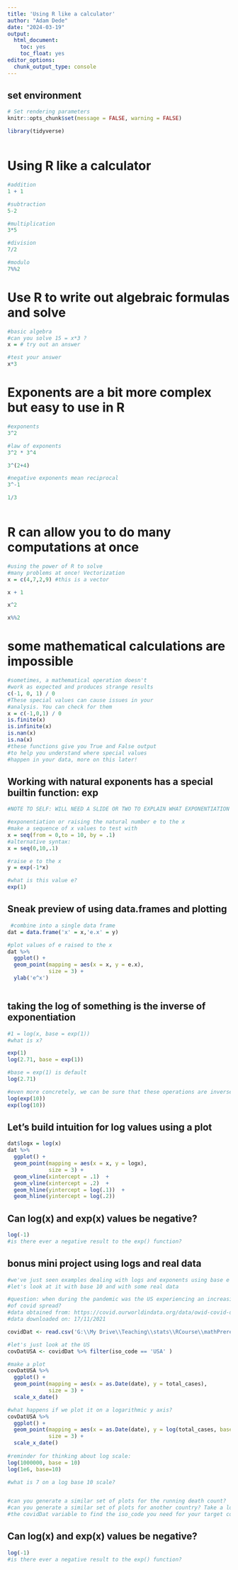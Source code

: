 ```yaml
---
title: 'Using R like a calculator'
author: "Adam Dede"
date: "2024-03-19"
output:
  html_document:
    toc: yes
    toc_float: yes
editor_options:
  chunk_output_type: console
---
```



## set environment

```r

# Set rendering parameters
knitr::opts_chunk$set(message = FALSE, warning = FALSE)

library(tidyverse)



```

# Using R like a calculator
```r

#addition
1 + 1

#subtraction
5-2

#multiplication
3*5

#division
7/2

#modulo
7%%2


```

# Use R to write out algebraic formulas and solve


```r
#basic algebra
#can you solve 15 = x*3 ? 
x = # try out an answer

#test your answer
x*3


```

# Exponents are a bit more complex but easy to use in R

```r
#exponents
3^2

#law of exponents
3^2 * 3^4

3^(2+4)

#negative exponents mean reciprocal 
3^-1

1/3



```

# R can allow you to do many computations at once

```r
#using the power of R to solve 
#many problems at once! Vectorization
x = c(4,7,2,9) #this is a vector

x + 1

x^2

x%%2


```

# some mathematical calculations are impossible

```r
#sometimes, a mathematical operation doesn't
#work as expected and produces strange results
c(-1, 0, 1) / 0
#These special values can cause issues in your
#analysis. You can check for them
x = c(-1,0,1) / 0
is.finite(x)
is.infinite(x)
is.nan(x)
is.na(x)
#these functions give you True and False output
#to help you understand where special values
#happen in your data, more on this later!


```

## Working with natural exponents has a special builtin function: exp

```r

#NOTE TO SELF: WILL NEED A SLIDE OR TWO TO EXPLAIN WHAT EXPONENTIATION AND LOGORITHMS ARE

#exponentiation or raising the natural number e to the x
#make a sequence of x values to test with
x = seq(from = 0,to = 10, by = .1)
#alternative syntax: 
x = seq(0,10,.1)

#raise e to the x
y = exp(-1*x)

#what is this value e? 
exp(1)

```

## Sneak preview of using data.frames and plotting
```r

 #combine into a single data frame
dat = data.frame('x' = x,'e.x' = y)

#plot values of e raised to the x
dat %>%
  ggplot() +
  geom_point(mapping = aes(x = x, y = e.x), 
             size = 3) + 
  ylab('e^x')



```

## taking the log of something is the inverse of exponentiation

```r

#1 = log(x, base = exp(1)) 
#what is x? 

exp(1)
log(2.71, base = exp(1))

#base = exp(1) is default
log(2.71)

#even more concretely, we can be sure that these operations are inverses: 
log(exp(10))
exp(log(10))


```

## Let's build intuition for log values using a plot

```r

dat$logx = log(x)
dat %>%
  ggplot() +
  geom_point(mapping = aes(x = x, y = logx), 
             size = 3) +
  geom_vline(xintercept = .1)  +
  geom_vline(xintercept = .2)  +
  geom_hline(yintercept = log(.1))  +
  geom_hline(yintercept = log(.2))  


```

## Can log(x) and exp(x) values be negative? 

```r
log(-1)
#is there ever a negative result to the exp() function? 


```
## bonus mini project using logs and real data

```r
#we've just seen examples dealing with logs and exponents using base e
#let's look at it with base 10 and with some real data

#question: when during the pandemic was the US experiencing an increasing rate
#of covid spread? 
#data obtained from: https://covid.ourworldindata.org/data/owid-covid-data.csv
#data downloaded on: 17/11/2021

covidDat <- read.csv('G:\\My Drive\\Teaching\\stats\\RCourse\\mathPrereqs\\owid-covid-data.csv')

#let's just look at the US
covDatUSA <- covidDat %>% filter(iso_code == 'USA' ) 

#make a plot
covDatUSA %>%
  ggplot() +
  geom_point(mapping = aes(x = as.Date(date), y = total_cases), 
             size = 3) + 
  scale_x_date()

#what happens if we plot it on a logarithmic y axis? 
covDatUSA %>%
  ggplot() +
  geom_point(mapping = aes(x = as.Date(date), y = log(total_cases, base=10)), 
             size = 3) + 
  scale_x_date()
 
#reminder for thinking about log scale: 
log(1000000, base = 10)
log(1e6, base=10)

#what is 7 on a log base 10 scale? 


#can you generate a similar set of plots for the running death count? 
#can you generate a similar set of plots for another country? Take a look in 
#the covidDat variable to find the iso_code you need for your target country

```
## Can log(x) and exp(x) values be negative? 

```r
log(-1)
#is there ever a negative result to the exp() function? 


```

